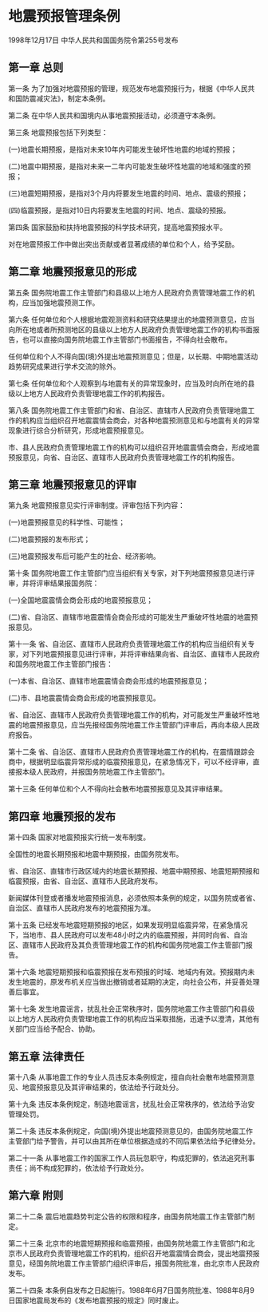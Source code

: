 # 地震预报管理条例

1998年12月17日 中华人民共和国国务院令第255号发布　

  

## 第一章 总则

第一条 为了加强对地震预报的管理，规范发布地震预报行为，根据《中华人民共和国防震减灾法》，制定本条例。

第二条 在中华人民共和国境内从事地震预报活动，必须遵守本条例。

第三条 地震预报包括下列类型：

(一)地震长期预报，是指对未来10年内可能发生破坏性地震的地域的预报；

(二)地震中期预报，是指对未来一二年内可能发生破坏性地震的地域和强度的预报；

(三)地震短期预报，是指对3个月内将要发生地震的时间、地点、震级的预报；

(四)临震预报，是指对10日内将要发生地震的时间、地点、震级的预报。

第四条 国家鼓励和扶持地震预报的科学技术研究，提高地震预报水平。

对在地震预报工作中做出突出贡献或者显著成绩的单位和个人，给予奖励。

## 第二章 地震预报意见的形成

第五条 国务院地震工作主管部门和县级以上地方人民政府负责管理地震工作的机构，应当加强地震预测工作。

第六条 任何单位和个人根据地震观测资料和研究结果提出的地震预测意见，应当向所在地或者所预测地区的县级以上地方人民政府负责管理地震工作的机构书面报告，也可以直接向国务院地震工作主管部门书面报告，不得向社会散布。

任何单位和个人不得向国(境)外提出地震预测意见；但是，以长期、中期地震活动趋势研究成果进行学术交流的除外。

第七条 任何单位和个人观察到与地震有关的异常现象时，应当及时向所在地的县级以上地方人民政府负责管理地震工作的机构报告。

第八条 国务院地震工作主管部门和省、自治区、直辖市人民政府负责管理地震工作的机构应当组织召开地震震情会商会，对各种地震预测意见和与地震有关的异常现象进行综合分析研究，形成地震预报意见。

市、县人民政府负责管理地震工作的机构可以组织召开地震震情会商会，形成地震预报意见，向省、自治区、直辖市人民政府负责管理地震工作的机构报告。

## 第三章 地震预报意见的评审

第九条 地震预报意见实行评审制度。评审包括下列内容：

(一)地震预报意见的科学性、可能性；

(二)地震预报的发布形式；

(三)地震预报发布后可能产生的社会、经济影响。

第十条 国务院地震工作主管部门应当组织有关专家，对下列地震预报意见进行评审，并将评审结果报国务院：

(一)全国地震震情会商会形成的地震预报意见；

(二)省、自治区、直辖市地震震情会商会形成的可能发生严重破坏性地震的地震预报意见。

第十一条 省、自治区、直辖市人民政府负责管理地震工作的机构应当组织有关专家，对下列地震预报意见进行评审，并将评审结果向省、自治区、直辖市人民政府和国务院地震工作主管部门报告：

(一)本省、自治区、直辖市地震震情会商会形成的地震预报意见；

(二)市、县地震震情会商会形成的地震预报意见。

省、自治区、直辖市人民政府负责管理地震工作的机构，对可能发生严重破坏性地震的地震预报意见，应当先报经国务院地震工作主管部门评审后，再向本级人民政府报告。

第十二条 省、自治区、直辖市人民政府负责管理地震工作的机构，在震情跟踪会商中，根据明显临震异常形成的临震预报意见，在紧急情况下，可以不经评审，直接报本级人民政府，并报国务院地震工作主管部门。

第十三条 任何单位和个人不得向社会散布地震预报意见及其评审结果。

## 第四章 地震预报的发布

第十四条 国家对地震预报实行统一发布制度。

全国性的地震长期预报和地震中期预报，由国务院发布。

省、自治区、直辖市行政区域内的地震长期预报、地震中期预报、地震短期预报和临震预报，由省、自治区、直辖市人民政府发布。

新闻媒体刊登或者播发地震预报消息，必须依照本条例的规定，以国务院或者省、自治区、直辖市人民政府发布的地震预报为准。

第十五条 已经发布地震短期预报的地区，如果发现明显临震异常，在紧急情况下，当地市、县人民政府可以发布48小时之内的临震预报，并同时向省、自治区、直辖市人民政府及其负责管理地震工作的机构和国务院地震工作主管部门报告。

第十六条 地震短期预报和临震预报在发布预报的时域、地域内有效。预报期内未发生地震的，原发布机关应当做出撤销或者延期的决定，向社会公布，并妥善处理善后事宜。

第十七条 发生地震谣言，扰乱社会正常秩序时，国务院地震工作主管部门和县级以上地方人民政府负责管理地震工作的机构应当采取措施，迅速予以澄清，其他有关部门应当给予配合、协助。

## 第五章 法律责任

第十八条 从事地震工作的专业人员违反本条例规定，擅自向社会散布地震预测意见、地震预报意见及其评审结果的，依法给予行政处分。

第十九条 违反本条例规定，制造地震谣言，扰乱社会正常秩序的，依法给予治安管理处罚。

第二十条 违反本条例规定，向国(境)外提出地震预测意见的，由国务院地震工作主管部门给予警告，并可以由其所在单位根据造成的不同后果依法给予纪律处分。

第二十一条 从事地震工作的国家工作人员玩忽职守，构成犯罪的，依法追究刑事责任；尚不构成犯罪的，依法给予行政处分。

## 第六章 附则

第二十二条 震后地震趋势判定公告的权限和程序，由国务院地震工作主管部门制定。

第二十三条 北京市的地震短期预报和临震预报，由国务院地震工作主管部门和北京市人民政府负责管理地震工作的机构，组织召开地震震情会商会，提出地震预报意见，经国务院地震工作主管部门组织评审后，报国务院批准，由北京市人民政府发布。

第二十四条 本条例自发布之日起施行。1988年6月7日国务院批准、1988年8月9日国家地震局发布的《发布地震预报的规定》同时废止。